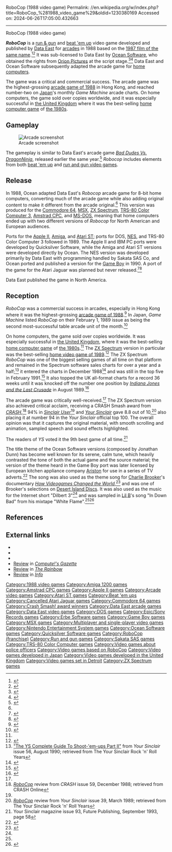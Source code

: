 RoboCop (1988 video game)
Permalink: //en.wikipedia.org/w/index.php?title=RoboCop_%281988_video_game%29&oldid=1230380169
Accessed on: 2024-06-26T17:05:00.432663



------
RoboCop (1988 video game)
{{Infobox video game
| title         = RoboCop
| image         = RoboCop arcade flyer.jpg
| caption       = North American arcade flyer.
| developer     = {{collapsible list|title=[[Data East]]|titlestyle=font-weight:normal;font-size:inherit;background:transparent;text-align:left|{{ubl|[[Data East]]|{{small|(Arcade)}}|[[Ocean Software]] {{small|(Amiga/Atari ST/C64/Game Boy/DOS/MSX/ZX Spectrum)}}|[[Quicksilver Software]] {{small|(Apple II)}}|AGC Hamburg {{small|(CPC)}}|Sakata SAS {{small|(NES)}}|[[Tandy Corporation]] {{small|(TRS-80 CoCo)}}}}}}
| publisher     = {{collapsible list|title=Data East|titlestyle=font-weight:normal;font-size:inherit;background:transparent;text-align:left|{{ubl|Data East {{small|(Arcade/DOS/NES/Apple II)}}|Ocean Software {{small|(Amiga/Atari ST/C64/CPC/ZX Spectrum)}}|Erbe Software {{small|(DOS/MSX)}}|Tandy Corporation {{small|(TRS-80 CoCo)}}|'''Game Boy'''{{vgrelease|[[North America|NA]]/[[Europe|EU]]|Ocean Software|JP|[[Epic Records Japan|Epic/Sony Records]]}}}}}}
| designer      = Yoshiyuki Urushibara<br>Tomo Adachi
| programmer    = {{ubl|Ryōji Minagawa|Mr. Deco Men|Kenji Takahashi|S. Tamura|Masaaki Tamura}}
| artist        = {{ubl|Tomo Adachi|Asami Kaneko|Mix Man|Yoshinari Kaiho}}
| composer      = {{ubl|Hiroaki Yoshida|Hitomi Komatsu|Hiroyuki}}
| series        = ''[[List of RoboCop video games|RoboCop]]''
| platforms     = [[Arcade video game|Arcade]], [[Amiga]], [[Amstrad CPC]], [[Apple II]], [[Atari ST]], [[Commodore 64]], [[Game Boy]], [[MS-DOS]], [[MSX]], [[Nintendo Entertainment System|NES]], [[TRS-80 Color Computer]], [[ZX Spectrum]]
| released      = {{collapsible list|title=[[1988 in video gaming|1988]]|titlestyle=font-weight:normal;font-size:inherit;background:transparent;text-align:left|'''Arcade'''{{vgrelease|JP|1988|WW|1988}} '''Amstrad CPC, MSX'''{{vgrelease|EU|1988}} '''Apple II'''{{vgrelease|NA|1988}} '''ZX Spectrum'''{{vgrelease|EU|1988}} '''Commodore 64'''{{vgrelease|EU|1988|NA|1989}} '''Atari ST'''{{vgrelease|EU|1989}} '''DOS, TRS-80 CoCo'''{{vgrelease|NA|1989}} '''Amiga'''{{vgrelease|EU|1989|NA|1990}} '''NES''' {{vgrelease|JP|25 August 1989<ref>{{cite web|url=http://tk-nz.game.coocan.jp/gamedatabase/software/DB_NTC1_FC1989.html|title=FAMICOM Soft > 1989|publisher=GAME Data Room|access-date=2018-09-09|archive-url=https://web.archive.org/web/20161020234721/http://tk-nz.game.coocan.jp/gamedatabase/software/DB_NTC1_FC1989.html|archive-date=2016-10-20|url-status=live}}</ref>|NA|19 December 1989|EU|25 April 1991}} '''Game Boy'''{{vgrelease|NA|December 1990|EU|1990|JP|1 March 1991<ref>{{cite web|url=http://tk-nz.game.coocan.jp/gamedatabase/software/DB_NTM1_GB1991.html|title=GAMEBOY Soft > 1991|publisher=GAME Data Room|access-date=2018-09-09|archive-url=https://web.archive.org/web/20180909112249/http://tk-nz.game.coocan.jp/gamedatabase/software/DB_NTM1_GB1991.html|archive-date=2018-09-09|url-status=live}}</ref>}}}}
| genre         = [[Beat 'em up]], [[Run and gun video game|run and gun]]
| modes         = [[Single-player video game|Single-player]]<br>[[Multiplayer video game|Multiplayer]] {{small|(not in all versions)}}
| arcade system = Data East MEC-M1<ref name="s16">{{cite web|url=http://www.system16.com/hardware.php?id=939&page=1#18908|title=Data East MEC-M1 Hardware (Data East)|website=system16.com|date=2015-02-12|access-date=2018-09-08|archive-url=https://web.archive.org/web/20170921003840/http://system16.com/hardware.php?id=939&page=1#18908|archive-date=2017-09-21|url-status=live}}</ref>
}}

'''''RoboCop''''' is a [[run and gun video game|run & gun]] and [[beat 'em up]] video game developed and published by [[Data East]] for [[arcade video game|arcades]] in 1988 based on the [[RoboCop|1987 film of the same name]].<ref name="ah">{{cite web|url=https://www.arcade-history.com/?n=robocop-the-future-of-law-enforcement&page=detail&id=2240|title=RoboCop - The Future of Law Enforcement|website=arcade-history.com|access-date=2018-09-12|archive-url=https://web.archive.org/web/20180912131312/https://www.arcade-history.com/?n=robocop-the-future-of-law-enforcement&page=detail&id=2240|archive-date=2018-09-12|url-status=live}}</ref><ref name="MBASICM76">{{cite magazine|last=Kenjō|first=Kōji|url=https://archive.org/stream/micomBASIC_1988-10#page/n249/mode/2up|title=Video Games - ビデオゲーム新作インフォメーション|magazine=[[:ja:マイコンBASICマガジン|Micom BASIC Magazine]]|issue=76|publisher=[[:ja:電波新聞社|The Dempa Shimbunsha Corporation]]|date=October 1988|pages=268–269|lang=ja}}</ref> It was sub-licensed to Data East by [[Ocean Software]], who obtained the rights from [[Orion Pictures]] at the script stage.<ref name="EGtmor">{{cite web|last=Mason|first=Graeme|url=http://www.eurogamer.net/articles/2014-01-19-the-making-of-robocop|title=The making of Robocop - Thank you for your co-operation|publisher=[[Eurogamer]]|date=January 19, 2014|access-date=2018-09-09|archive-url=https://web.archive.org/web/20180906130259/https://www.eurogamer.net/articles/2014-01-19-the-making-of-robocop|archive-date=2018-09-06|url-status=live}}</ref><ref name="RG46">{{cite magazine|last=Mellor|first=Robert|url=http://www.retrogamer.net/retro_games80/the-making-of-robocop/|title=The Making Of: RoboCop|magazine=[[Retro Gamer]]|issue=46|publisher=[[Future plc|Future Publishing]]|date=January 2008|pages=62–65|access-date=2018-09-05|archive-url=https://web.archive.org/web/20170202002640/http://www.retrogamer.net/retro_games80/the-making-of-robocop/|archive-date=2017-02-02|url-status=live}}</ref> Data East and Ocean Software subsequently adapted the arcade game for [[home computer]]s.

The game was a critical and commercial success. The arcade game was the highest-grossing [[1988 in video games|arcade game of 1988]] in Hong Kong, and reached number-two on [[Video games in Japan|Japan]]'s monthly ''Game Machine'' arcade charts. On home computers, the game sold over {{nowrap|1 million}} copies worldwide, and it was especially successful in [[Video games in the United Kingdom|the United Kingdom]] where it was the best-selling [[home computer game]] of [[1980s in video games|the 1980s]].

== Gameplay ==
[[File:Robocoparc.png|thumb|left|Arcade screenshot]]

The gameplay is similar to Data East's arcade game ''[[Bad Dudes Vs. DragonNinja]]'', released earlier the same year.<ref name="CVG">{{cite magazine |title=Arcade Action: RoboCop |magazine=[[Computer and Video Games]] |date=November 1988 |issue=86 (December 1988) |pages=149–52 |url=https://archive.org/details/cvg-magazine-086/page/n148}}</ref> ''Robocop'' includes elements from both [[beat 'em up]] and [[run and gun video game]]s.

== Release ==
In 1988, Ocean adapted Data East's ''Robocop'' arcade game for 8-bit home computers, converting much of the arcade game while also adding original content to make it different from the arcade original.<ref name="RG46" /> This version was produced for the [[Commodore 64]], [[MSX]], [[ZX Spectrum]], [[TRS-80 Color Computer#Color Computer 3 (1986–1991)|TRS-80 Color Computer 3]], [[Amstrad CPC]], and [[MS-DOS]], meaning that home computers ended up with two different versions of ''Robocop'' for North American and European audiences.

Ports for the [[Apple II]], [[Amiga]], and [[Atari ST]]; ports for DOS, [[Nintendo Entertainment System|NES]], and TRS-80 Color Computer 3 followed in 1989. The Apple II and IBM PC ports were developed by Quicksilver Software, while the Amiga and Atari ST versions were developed directly by Ocean. The NES version was developed primarily by Data East with programming handled by Sakata SAS Co, and Ocean ported and published a version for the [[Game Boy]] in 1990. A port of the game for the Atari Jaguar was planned but never released.<ref>{{cite web|url=http://www.jaysmith2000.com/|title=Atari Jaguar Sector II Forum Link|website=jaysmith2000.com|access-date=September 5, 2018|archive-url=https://web.archive.org/web/20061202130245/http://www.jaysmith2000.com/|archive-date=December 2, 2006|url-status=live}}</ref><ref>{{cite web|url=https://www.janatari.de/atari-jaguar/jaguar-lost-games/|title=Atari Jaguar Lost Games|website=janatari.de|access-date=2018-09-05|archive-url=https://web.archive.org/web/20180906052745/https://www.janatari.de/atari-jaguar/jaguar-lost-games/|archive-date=2018-09-06|url-status=live}}</ref>

Data East published the game in North America.

{{Clear}}

== Reception ==
{{Video game reviews
| CVG = 95%<ref>{{cite web |url=http://www.worldofspectrum.org/showmag.cgi?mag=C+VG/Issue087/Pages/CVG08700042.jpg |title=Archive - Magazine viewer |publisher=World of Spectrum |access-date=August 20, 2012}}</ref>
| CRASH = 92%<ref>{{cite web |url=http://www.worldofspectrum.org/showmag.cgi?mag=Crash/Issue59/Pages/Crash5900024.jpg |title=Archive - Magazine viewer |publisher=World of Spectrum |access-date=August 20, 2012}}</ref>
| SUser = 94%<ref name="worldofspectrum1">{{cite web |url=http://www.worldofspectrum.org/showmag.cgi?mag=SinclairUser/Issue082/Pages/SinclairUser08200013.jpg |title=Archive - Magazine viewer |publisher=World of Spectrum |access-date=August 20, 2012}}</ref>
| YSinclair = 8/10<ref>{{cite web |url=http://ysrnry.co.uk/articles/robocop.htm |title=Robocop |publisher=Ysrnry.co.uk |access-date=August 20, 2012 |url-status=dead |archive-url=https://web.archive.org/web/20120419095554/http://www.ysrnry.co.uk/articles/robocop.htm |archive-date=April 19, 2012 }}</ref>
| rev1 = ''[[ACE (games magazine)|ACE]]''
| rev1Score = 807/1000<ref>{{cite web |url=http://www.worldofspectrum.org/showmag.cgi?mag=ACE/Issue16/Pages/ACE1600103.jpg |title=Archive - Magazine viewer |publisher=World of Spectrum |access-date=August 20, 2012}}</ref>
| rev2 = ''[[The Games Machine]]''
| rev2Score = 81%<ref>{{cite web |url=http://www.worldofspectrum.org/showmag.cgi?mag=TheGamesMachine/Issue15/Pages/TheGamesMachine1500045.jpg |title=Archive - Magazine viewer |publisher=World of Spectrum |access-date=August 20, 2012}}</ref>
| award1Pub = ''[[Crash (magazine)|Crash]]''
| award1 = Crash Smash
| award2Pub = ''[[Computer and Video Games]]''
| award2 = Game of the Month
}}

''RoboCop'' was a commercial success in arcades, especially in Hong Kong where it was the highest-grossing [[1988 in video games|arcade game of 1988]].<ref>{{cite magazine|date=6 April 1989|title=The World's Largest Arcade|url=https://archive.org/details/ACE_Issue_20_1989-05_Future_Publishing_GB/page/n22/mode/1up|magazine=[[ACE (magazine)|ACE]]|issue=20 (May 1989)|page=23}}</ref> In Japan, ''Game Machine'' listed ''RoboCop'' on their February 1, 1989 issue as being the second most-successful table arcade unit of the month.<ref>{{cite magazine|title=Game Machine's Best Hit Games 25 - テーブル型TVゲーム機 (Table Videos)|magazine=[[:ja:ゲームマシン|Game Machine]]|issue=349|publisher=[[:ja:アミューズメント通信社|Amusement Press, Inc.]]|date=1 February 1989|page=25|lang=ja}}</ref>

On home computers, the game sold over {{nowrap|1 million}} copies worldwide. It was especially successful in [[Video games in the United Kingdom|the United Kingdom]], where it was the best-selling [[home computer game]] of [[1980s in video games|the 1980s]].<ref name="RG46"/> The [[ZX Spectrum]] version in particular was the best-selling [[1989 in video games|home video game of 1989]].<ref name="CVG98">{{Cite magazine|date=16 December 1989|title=The Best Games of '89|url=https://archive.org/stream/cvg-magazine-098/CVG_098_Jan_1990#page/n7/mode/2up|magazine=[[Computer and Video Games]]|issue=98 (January 1990)|page=9}}</ref> The ZX Spectrum ''RoboCop'' was one of the biggest selling games of all time on that platform and remained in the Spectrum software sales charts for over a year and a half;<ref>[http://www.ysrnry.co.uk/articles/completeguidetoshootemups2.htm "The YS Complete Guide To Shoot-'em-ups Part II"] {{webarchive|url=https://web.archive.org/web/20070701223341/http://www.ysrnry.co.uk/articles/completeguidetoshootemups2.htm |date=July 1, 2007 }} from ''Your Sinclair'' issue 56, August 1990; retrieved from The Your Sinclair Rock 'n' Roll Years</ref> it entered the charts in December 1988<ref name='newcomputerexpress241288'>{{cite magazine |title=Top Twenty Full Price Games|magazine=New Computer Express|issue=|publisher=Future Publishing|date=24 December 1988|page=|url=https://archive.org/details/NH2021_New_Computer_Express_Issue007.pdf/page/n1/mode/2up|access-date=1 December 2021}}</ref> and was still in the top five in February 1991.<ref>{{cite web |url=http://ysrnry.co.uk/ys62.htm |title=The YS Rock'n'Roll Years - Issue 62 |publisher=Ysrnry.co.uk |access-date=August 20, 2012 |url-status=dead |archive-url=https://web.archive.org/web/20120907211825/http://www.ysrnry.co.uk/ys62.htm |archive-date=September 7, 2012 }}</ref> It also topped the UK all-format charts for a record 36 weeks until it was knocked off the number one position by ''[[Indiana Jones and the Last Crusade: The Action Game|Indiana Jones and the Last Crusade]]'' in August 1989.<ref name='newcomputerexpress090989'>{{cite magazine |title=Indy Topples Robocop|magazine=New Computer Express|issue=|publisher=Future Publishing|date=9 September 1989|page=|url=https://archive.org/details/NH2021_New_Computer_Express_Issue044.pdf/page/n2/mode/1up|access-date=1 December 2021}}</ref>

The arcade game was critically well-received.<ref name="CVG"/> The ZX Spectrum version also achieved critical acclaim, receiving a CRASH Smash award from ''[[Crash (magazine)|CRASH]]'',<ref>[http://www.crashonline.org.uk/59/robocop.htm ''RoboCop''] {{Webarchive|url=https://web.archive.org/web/20180828135227/http://www.crashonline.org.uk/59/robocop.htm |date=2018-08-28 }} review from ''CRASH'' issue 59,  December 1988; retrieved from CRASH Online</ref> 94% in ''[[Sinclair User]]''<ref name="worldofspectrum1"/> and ''[[Your Sinclair]]'' gave 8.8 out of 10,<ref>[http://www.ysrnry.co.uk/articles/robocop.htm ''RoboCop''] {{webarchive|url=https://web.archive.org/web/20070301152113/http://www.ysrnry.co.uk/articles/robocop.htm |date=March 1, 2007 }} review from ''Your Sinclair'' issue 39, March 1989; retrieved from The Your Sinclair Rock 'n' Roll Years</ref> also placing it at number 94 in the ''Your Sinclair'' official top 100. The overall opinion was that it captures the original material, with smooth scrolling and animation, sampled speech and sound effects highlighted.

The readers of ''YS'' voted it the 9th best game of all time.<ref>Your Sinclair magazine issue 93, Future Publishing, September 1993, page 58</ref>

The title theme of the Ocean Software versions (composed by Jonathan Dunn) has become well known for its serene, calm tune, which heavily contrasted the tone of both the actual game and the source material; the version of the theme heard in the Game Boy port was later licensed by European kitchen appliance company [[Indesit|Ariston]] for use in a series of TV adverts.<ref name="Robosong">{{cite news |last1=Person |first1=Chris |title=What do Robocop, Washing Machines, Dilbert & Lil B have in Common? |url=http://kotaku.com/5885431/what-do-robocop-washing-machines-dilbert--lil-b-have-in-common |access-date=October 25, 2016 |work=Kotaku |date=February 16, 2012 |archive-url=https://web.archive.org/web/20161026075359/http://kotaku.com/5885431/what-do-robocop-washing-machines-dilbert--lil-b-have-in-common |archive-date=2016-10-26 |url-status=live }}</ref> The song was also used as the theme song for [[Charlie Brooker]]'s documentary ''[[How Videogames Changed the World]]'',<ref>{{cite news |last1=Whitehead |first1=Dan |title=TV review: How Videogames Changed the World |url=http://www.eurogamer.net/articles/2013-12-05-tv-review-how-videogames-changed-the-world |access-date=October 25, 2016 |work=Eurogamer |date=December 5, 2013 |language=en-UK |archive-url=https://web.archive.org/web/20161025111155/http://www.eurogamer.net/articles/2013-12-05-tv-review-how-videogames-changed-the-world |archive-date=2016-10-25 |url-status=live }}</ref> and was one of Brooker's selections on [[Desert Island Discs]]. It was also used as the music for the Internet short "Dilbert 3"<ref name="Robosong"/> and was sampled in [[Lil B]]'s song "In Down Bad" from his mixtape "White Flame".<ref name="Robosong"/><ref>{{cite news |last1=Rougeau |first1=Michael |title=Gameboy "Robocop"'s Theme Song Also Sold Washers, Made Dilbert Homicidal And Got Sampled By Lil B |url=http://www.complex.com/pop-culture/2012/02/gameboy-robocops-theme-song-also-sold-washers-made-dilbert-homicidal-and-got-sampled-by-lil-b |access-date=October 25, 2016 |date=February 16, 2016 |work=Complex |archive-url=https://web.archive.org/web/20161026002528/http://www.complex.com/pop-culture/2012/02/gameboy-robocops-theme-song-also-sold-washers-made-dilbert-homicidal-and-got-sampled-by-lil-b |archive-date=2016-10-26 |url-status=live }}</ref>

{{clear}}

== References ==
{{reflist|30em}}

== External links ==
* {{moby game|id=/robocop|name=RoboCop (Data East)}}
* {{moby game|id=/robocop__|name=RoboCop (Ocean Software)}}
* {{IMDb title|tt0302975}}
*[https://archive.org/details/1989-11-computegazette/page/n37/mode/2up Review] in ''[[Compute!'s Gazette]]''
*[https://archive.org/details/rainbowmagazine-1990-05/page/n73/mode/2up Review] in ''[[The Rainbow (magazine)|The Rainbow]]''
*[https://archive.org/details/info-magazine-26/Info_Issue_26_1989_May_Jun/page/n59/mode/2up Review] in ''[[.info (magazine)|Info]]''

{{RoboCop}}
{{Portal bar|1980s|Japan|Video games}}
{{Authority control}}

[[Category:1988 video games]]
[[Category:Amiga 1200 games]]
[[Category:Amstrad CPC games]]
[[Category:Apple II games]]
[[Category:Arcade video games]]
[[Category:Atari ST games]]
[[Category:Beat 'em ups]]
[[Category:Cancelled Atari Jaguar games]]
[[Category:Commodore 64 games]]
[[Category:Crash Smash! award winners]]
[[Category:Data East arcade games]]
[[Category:Data East video games]]
[[Category:DOS games]]
[[Category:Epic/Sony Records games]]
[[Category:Erbe Software games]]
[[Category:Game Boy games]]
[[Category:MSX games]]
[[Category:Multiplayer and single-player video games]]
[[Category:Nintendo Entertainment System games]]
[[Category:Ocean Software games]]
[[Category:Quicksilver Software games]]
[[Category:RoboCop (franchise)]]
[[Category:Run and gun games]]
[[Category:Sakata SAS games]]
[[Category:TRS-80 Color Computer games]]
[[Category:Video games about police officers]]
[[Category:Video games based on RoboCop]]
[[Category:Video games developed in Japan]]
[[Category:Video games developed in the United Kingdom]]
[[Category:Video games set in Detroit]]
[[Category:ZX Spectrum games]]